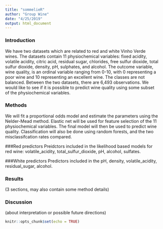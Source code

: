 ```yaml
---
title: "sommelieR"
author: "Group Wine"
date: "4/25/2019"
output: html_document
---
```


### Introduction  
We have two datasets which are related to red and white Vinho Verde wines. The datasets contain 11 physiochemical variables: fixed acidity, volatile acidity, citric acid, residual sugar, chlorides, free sulfur dioxide, total sulfur dioxide, density, pH, sulphates, and alcohol. The outcome variable, wine quality, is an ordinal variable ranging from 0-10, with 0 representing a poor wine and 10 representing an excellent wine. The classes are not balanced. Between the two datasets, there are 6,493 observations. We would like to see if it is possible to predict wine quality using some subset of the physiochemical variables. 


### Methods  
We will fit a proportional odds model and estimate the parameters using the Nelder-Mead method.
Elastic net will be used for feature selection of the 11 physiochemical variables. The final model will then be used to predict wine quality. Classification will also be done using random forests, and the two misclassifcation rates compared.


###Red predictors
Preidctors included in the likelihood based models for red wine: volatile_acidity, total_sulfur_dioxide, pH, alcohol, sulfates.

###White predictors
Predictors included in the pH, density, volatile_acidity, residual_sugar, alcohol.

### Results  
(3 sections, may also contain some method details)

### Discussion   
(about interpretation or possible future directions) 


```r
knitr::opts_chunk$set(echo = TRUE)
```


